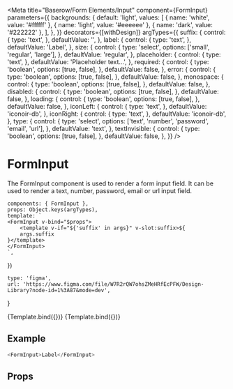 

<Meta
    title="Baserow/Form Elements/Input"
    component={FormInput}
    parameters={{
        backgrounds: {
            default: 'light',
            values: [
                { name: 'white', value: '#ffffff' },
                { name: 'light', value: '#eeeeee' },
                { name: 'dark', value: '#222222' },
            ],
        },
    }}
    decorators={[withDesign]}
    argTypes={{
        suffix: {
            control: {
                type: 'text',
            },
            defaultValue: '',
        },
        label: {
            control: {
                type: 'text',
            },
            defaultValue: 'Label',
        },
        size: {
            control: {
                type: 'select',
                options: ['small', 'regular', 'large'],
            },
            defaultValue: 'regular',
        },
        placeholder: {
            control: {
                type: 'text',
            },
            defaultValue: 'Placeholder text...',
        },
        required: {
            control: {
                type: 'boolean',
                options: [true, false],
            },
            defaultValue: false,
        },
        error: {
            control: {
                type: 'boolean',
                options: [true, false],
            },
            defaultValue: false,
        },
        monospace: {
            control: {
                type: 'boolean',
                options: [true, false],
            },
            defaultValue: false,
        },
        disabled: {
            control: {
                type: 'boolean',
                options: [true, false],
            },
            defaultValue: false,
        },
        loading: {
            control: {
                type: 'boolean',
                options: [true, false],
            },
            defaultValue: false,
        },
        iconLeft: {
            control: {
                type: 'text',
            },
            defaultValue: 'iconoir-db',
        },
        iconRight: {
            control: {
                type: 'text',
            },
            defaultValue: 'iconoir-db',
        },
        type: {
            control: {
                type: 'select',
                options: ['text', 'number', 'password', 'email', 'url'],
            },
            defaultValue: 'text',
        },
        textInvisible: {
            control: {
                type: 'boolean',
                options: [true, false],
            },
            defaultValue: false,
        },
    }}
/>

# FormInput

The FormInput component is used to render a form input field. It can be used to render a text, number, password, email or url input field.

    components: { FormInput },
    props: Object.keys(argTypes),
    template: `
    <FormInput v-bind="$props">
        <template v-if="${'suffix' in args}" v-slot:suffix>${
        args.suffix
    }</template>
    </FormInput>
    `,
})

    type: 'figma',
    url: 'https://www.figma.com/file/W7R2rQW7ohsZMeHRfEcPFW/Design-Library?node-id=1%3A87&mode=dev',
}

<Canvas>
    <Story
        name="Input"
        parameters={{
            design: config(designConfig),
        }}
    >
        {Template.bind({})}
    </Story>
    <Story
        name="w/ suffix"
        parameters={{
            design: config(designConfig),
        }}
        args={{
            iconRight: '',
            suffix: '.com',
        }}
    >
        {Template.bind({})}
    </Story>
</Canvas>

## Example

```javascript
<FormInput>Label</FormInput>
```

## Props

<Props of={FormInput} />
